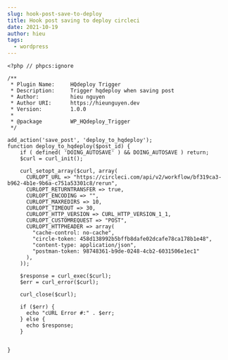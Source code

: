 ```yaml
---
slug: hook-post-save-to-deploy
title: Hook post saving to deploy circleci
date: 2021-10-19
author: hieu
tags:
  - wordpress
---
```

```
<?php // phpcs:ignore

/**
 * Plugin Name:     HQdeploy Trigger
 * Description:     Trigger hqdeploy when saving post
 * Author:          hieu nguyen
 * Author URI:      https://hieunguyen.dev
 * Version:         1.0.0
 *
 * @package         WP_HQdeploy_Trigger
 */

add_action('save_post', 'deploy_to_hqdeploy');
function deploy_to_hqdeploy($post_id) {   
    if ( defined( 'DOING_AUTOSAVE' ) && DOING_AUTOSAVE ) return; 
    $curl = curl_init();
    
    curl_setopt_array($curl, array(
      CURLOPT_URL => "https://circleci.com/api/v2/workflow/bf319ca3-b962-4b1e-9b6a-c751a53301c8/rerun",
      CURLOPT_RETURNTRANSFER => true,
      CURLOPT_ENCODING => "",
      CURLOPT_MAXREDIRS => 10,
      CURLOPT_TIMEOUT => 30,
      CURLOPT_HTTP_VERSION => CURL_HTTP_VERSION_1_1,
      CURLOPT_CUSTOMREQUEST => "POST",
      CURLOPT_HTTPHEADER => array(
        "cache-control: no-cache",
        "circle-token: 458d138992b5bffb8dafe02dcafe78ca178b1e48",
        "content-type: application/json",
        "postman-token: 98748361-b9de-0248-4cb2-6031506e1ec1"
      ),
    ));
    
    $response = curl_exec($curl);
    $err = curl_error($curl);
    
    curl_close($curl);
    
    if ($err) {
      echo "cURL Error #:" . $err;
    } else {
      echo $response;
    }
    
     
}
```